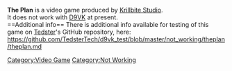 <strong>The Plan</strong> is a video game produced by [[Krillbite Studio]].
<br />
It does not work with [[D9VK]] at present.
<br />
==Additional info==
There is additional info available for testing of this game on [[User:Tedster|Tedster]]'s GitHub repository, here:
<br />
https://github.com/TedsterTech/d9vk_test/blob/master/not_working/theplan/theplan.md

[[Category:Video Game]]
[[Category:Not Working]]
